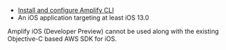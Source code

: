 * [Install and configure Amplify CLI](https://docs.amplify.aws/cli/start/install)
* An iOS application targeting at least iOS 13.0

<Callout warning>

  Amplify iOS (Developer Preview) cannot be used along with the existing Objective-C based AWS SDK for iOS.

</Callout>
